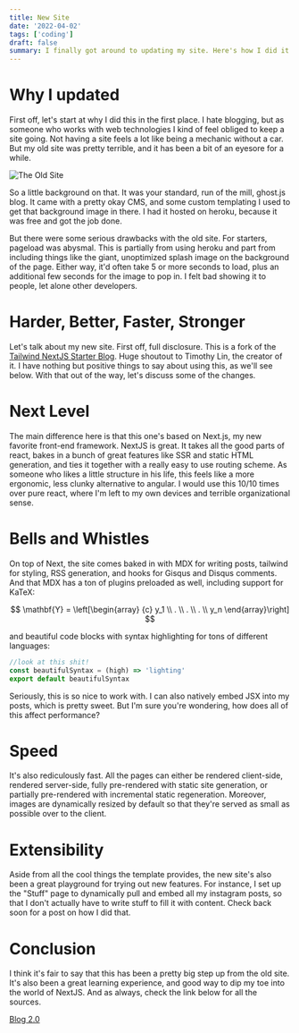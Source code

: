 ```yaml
---
title: New Site
date: '2022-04-02'
tags: ['coding']
draft: false
summary: I finally got around to updating my site. Here's how I did it.
---
```


# Why I updated

First off, let's start at why I did this in the first place. I hate blogging, but as someone who works with web technologies I kind of feel obliged to keep a site going. Not having a site feels a lot like being a mechanic without a car. But my old site was pretty terrible, and it has been a bit of an eyesore for a while.

![The Old Site](/static/images/oldsite.jpg 'Never did fix that working title...')

So a little background on that. It was your standard, run of the mill, ghost.js blog. It came with a pretty okay CMS, and some custom templating I used to get that background image in there. I had it hosted on heroku, because it was free and got the job done.

But there were some serious drawbacks with the old site. For starters, pageload was abysmal. This is partially from using heroku and part from including things like the giant, unoptimized splash image on the background of the page. Either way, it'd often take 5 or more seconds to load, plus an additional few seconds for the image to pop in. I felt bad showing it to people, let alone other developers.

# Harder, Better, Faster, Stronger

Let's talk about my new site. First off, full disclosure. This is a fork of the [Tailwind NextJS Starter Blog](https://github.com/timlrx/tailwind-nextjs-starter-blog). Huge shoutout to Timothy Lin, the creator of it. I have nothing but positive things to say about using this, as we'll see below. With that out of the way, let's discuss some of the changes.

# Next Level

The main difference here is that this one's based on Next.js, my new favorite front-end framework. NextJS is great. It takes all the good parts of react, bakes in a bunch of great features like SSR and static HTML generation, and ties it together with a really easy to use routing scheme. As someone who likes a little structure in his life, this feels like a more ergonomic, less clunky alternative to angular. I would use this 10/10 times over pure react, where I'm left to my own devices and terrible organizational sense.

# Bells and Whistles

On top of Next, the site comes baked in with MDX for writing posts, tailwind for styling, RSS generation, and hooks for Gisqus and Disqus comments. And that MDX has a ton of plugins preloaded as well, including support for KaTeX:

$$
\mathbf{Y} = \left[\begin{array}
  {c}
  y_1 \\
  . \\
  . \\
  . \\
  y_n
\end{array}\right]
$$

and beautiful code blocks with syntax highlighting for tons of different languages:

```javascript
//look at this shit!
const beautifulSyntax = (high) => 'lighting'
export default beautifulSyntax
```

Seriously, this is so nice to work with. I can also natively embed JSX into my posts, which is pretty sweet. But I'm sure you're wondering, how does all of this affect performance?

# Speed

It's also rediculously fast. All the pages can either be rendered client-side, rendered server-side, fully pre-rendered with static site generation, or partially pre-rendered with incremental static regeneration. Moreover, images are dynamically resized by default so that they're served as small as possible over to the client.

# Extensibility

Aside from all the cool things the template provides, the new site's also been a great playground for trying out new features. For instance, I set up the "Stuff" page to dynamically pull and embed all my instagram posts, so that I don't actually have to write stuff to fill it with content. Check back soon for a post on how I did that.

# Conclusion

I think it's fair to say that this has been a pretty big step up from the old site. It's also been a great learning experience, and good way to dip my toe into the world of NextJS. And as always, check the link below for all the sources.

[Blog 2.0](https://github.com/Schnides123/blogv2)

